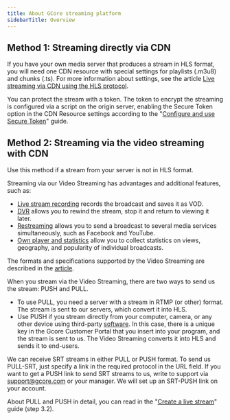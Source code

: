 ---
title: About GCore streaming platform
sidebarTitle: Overview
---

## Method 1: Streaming directly via CDN

If you have your own media server that produces a stream in HLS format, you will need one CDN resource with special settings for playlists (.m3u8) and chunks (.ts). For more information about settings, see the article [Live streaming via CDN using the HLS protocol](/cdn/cdn-resource-options/configure-live-streams-and-video-delivery-via-cdn-only-for-paid-tariffs).

You can protect the stream with a token. The token to encrypt the streaming is configured via a script on the origin server, enabling the Secure Token option in the CDN Resource settings according to the "[Configure and use Secure Token](/cdn/cdn-resource-options/security/use-a-secure-token/configure-and-use-secure-token)" guide.

## Method 2: Streaming via the video streaming with CDN

Use this method if a stream from your server is not in HLS format.

Streaming via our Video Streaming has advantages and additional features, such as:

  * [Live stream recording](/streaming-platform/live-streaming/record-your-live-streams-and-save-them-as-videos) records the broadcast and saves it as VOD.
  * [DVR](/streaming-platform/live-streaming/pause-and-rewind-the-live-streams) allows you to rewind the stream, stop it and return to viewing it later.
  * [Restreaming](/streaming-platform/live-streaming/create-and-configure-a-restream-to-social-media) allows you to send a broadcast to several media services simultaneously, such as Facebook and YouTube.
  * [Own player and statistics](/streaming-platform/extra-features/customize-appearance-of-the-built-in-player) allow you to collect statistics on views, geography, and popularity of individual broadcasts.



The formats and specifications supported by the Video Streaming are described in the [article](/streaming-platform/live-streams-and-videos-protocols-and-codecs/what-initial-parameters-of-your-live-streams-and-videos-we-can-accept).

When you stream via the Video Streaming, there are two ways to send us the stream: PUSH and PULL.

  * To use PULL, you need a server with a stream in RTMP (or other) format. The stream is sent to our servers, which convert it into HLS.
  * Use PUSH if you stream directly from your computer, camera, or any other device using third-party [software](/streaming-platform/live-streaming/push-live-streams-software/push-live-streams-via-obs). In this case, there is a unique key in the Gcore Customer Portal that you insert into your program, and the stream is sent to us. The Video Streaming converts it into HLS and sends it to end-users.



We can receive SRT streams in either PULL or PUSH format. To send us PULL-SRT, just specify a link in the required protocol in the URL field. If you want to get a PUSH link to send SRT streams to us, write to support via [support@gcore.com](mailto:support@gcore.com) or your manager. We will set up an SRT-PUSH link on your account.

About PULL and PUSH in detail, you can read in the "[Create a live stream](/streaming-platform/live-streaming/create-a-live-stream)" guide (step 3.2).